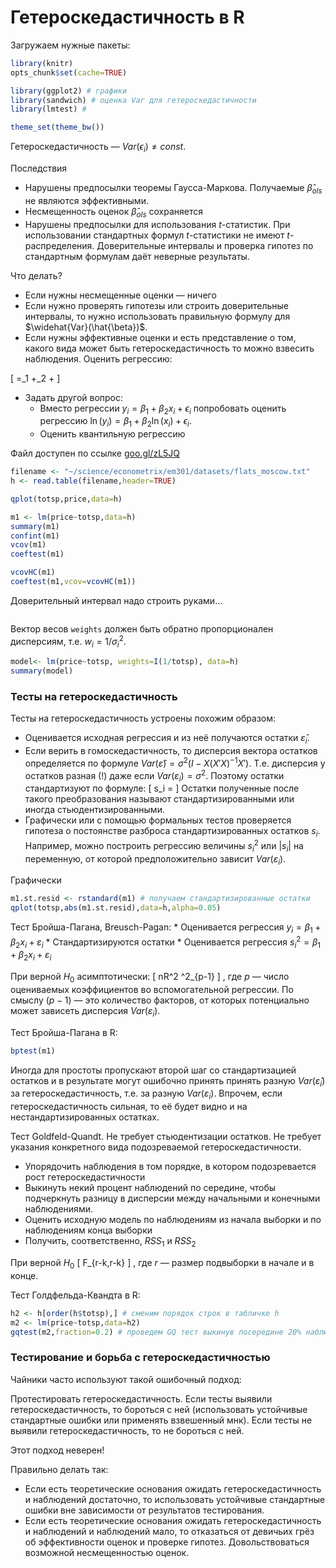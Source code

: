 # Гетероскедастичность в R

Загружаем нужные пакеты:
```r
library(knitr)
opts_chunk$set(cache=TRUE)

library(ggplot2) # графики
library(sandwich) # оценка Var для гетероскедастичности
library(lmtest) # 

theme_set(theme_bw())
```

Гетероскедастичность --- $Var(\epsilon_i)\neq const$.


Последствия

* Нарушены предпосылки теоремы Гаусса-Маркова. Получаемые $\hat{\beta}_{ols}$ не являются эффективными.
* Несмещенность оценок $\hat{\beta}_{ols}$ сохраняется
* Нарушены предпосылки для использования $t$-статистик. При использовании стандартных формул $t$-статистики не имеют $t$-распределения. Доверительные интервалы и проверка гипотез по стандартным формулам даёт неверные результаты.

Что делать?

* Если нужны несмещенные оценки --- ничего
* Если нужно проверять гипотезы или строить доверительные интервалы, то нужно использовать правильную формулу для $\widehat{Var}(\hat{\beta})$.
* Если нужны эффективные оценки и есть представление о том, какого вида может быть гетероскедастичность то можно взвесить наблюдения. Оценить регрессию:

\[
\frac{y_i}{\hat{\sigma}_i}=\beta_1 \frac{1}{\hat{\sigma}_i}+\beta_2 \frac{x_i}{\hat{\sigma}_i}+\frac{\epsilon_i}{\hat{\sigma}_i}
\]

* Задать другой вопрос: 
  * Вместо регрессии $y_i=\beta_1+\beta_2 x_i+\epsilon_i$ попробовать оценить регрессию $\ln(y_i)=\beta_1+\beta_2 \ln(x_i)+\epsilon_i$.
  * Оценить квантильную регрессию 

Файл доступен по ссылке [goo.gl/zL5JQ](goo.gl/zL5JQ)

```r
filename <- "~/science/econometrix/em301/datasets/flats_moscow.txt"
h <- read.table(filename,header=TRUE)

qplot(totsp,price,data=h)
```

```r
m1 <- lm(price~totsp,data=h)
summary(m1)
confint(m1)
vcov(m1)
coeftest(m1)
```

```r
vcovHC(m1)
coeftest(m1,vcov=vcovHC(m1))
```

Доверительный интервал надо строить руками...
```r

```


Вектор весов `weights` должен быть обратно пропорционален дисперсиям, т.е. $w_i=1/\sigma^2_i$.
```r
model<- lm(price~totsp, weights=I(1/totsp), data=h)
summary(model)
```






### Тесты на гетероскедастичность

Тесты на гетероскедастичность устроены похожим образом:

* Оценивается исходная регрессия и из неё получаются остатки $\hat{\varepsilon}_i$.
* Если верить в гомоскедастичность, то дисперсия вектора остатков определяется по формуле $Var(\hat{\varepsilon})=\sigma^2 (I-X(X'X)^{-1}X')$. Т.е. дисперсия у остатков разная (!) даже если $Var(\varepsilon_i)=\sigma^2$. Поэтому остатки стандартизуют по формуле:
\[
s_i = \frac{\varepsilon_i}{\sqrt{\hat{\sigma}^2(I-X(X'X)^{-1}X')_{ii}}}
\]
Остатки полученные после такого преобразования называют стандартизированными или иногда стьюдентизированными. 
* Графически или с помощью формальных тестов проверяется гипотеза о постоянстве разброса стандартизированных остатков $s_i$. Например, можно построить регрессию величины $s_i^2$ или $|s_i|$ на переменную, от которой предположительно зависит $Var(\varepsilon_i)$.

Графически
```r
m1.st.resid <- rstandard(m1) # получаем стандартизированные остатки
qplot(totsp,abs(m1.st.resid),data=h,alpha=0.05)
```


Тест Бройша-Пагана, Breusch-Pagan:
* Оценивается регрессия $y_i=\beta_1+\beta_2 x_i +\varepsilon_i$
* Стандартизируются остатки
* Оценивается регрессия $s_i^2=\beta_1+\beta_2 x_i +\varepsilon_i$

При верной $H_0$ асимптотически:
\[
nR^2 \sim \chi^2_{p-1}
\]
, где $p$ --- число оцениваемых коэффициентов во вспомогательной регрессии. По смыслу $(p-1)$ --- это количество факторов, от которых потенциально может зависеть дисперсия $Var(\varepsilon_i)$.

Тест Бройша-Пагана в R:
```r
bptest(m1)
```


Иногда для простоты пропускают второй шаг со стандартизацией остатков и в результате могут ошибочно принять принять разную $Var(\hat{\varepsilon}_i)$ за гетероскедастичность, т.е. за разную $Var(\varepsilon_i)$. Впрочем, если гетероскедастичность сильная, то её будет видно и на нестандартизированных остатках.


Тест Goldfeld-Quandt. Не требует стьюдентизации остатков. Не требует указания конкретного вида подозреваемой гетероскедастичности.

* Упорядочить наблюдения в том порядке, в котором подозревается рост гетероскедастичности
* Выкинуть некий процент наблюдений по середине, чтобы подчеркнуть разницу в дисперсии между начальными и конечными наблюдениями.
* Оценить исходную модель по наблюдениям из начала выборки и по наблюдениям конца выборки
* Получить, соответственно, $RSS_1$ и $RSS_2$

При верной $H_0$
\[
\frac{RSS_2}{RSS_1}\sim F_{r-k,r-k}
\]
, где $r$ --- размер подвыборки в начале и в конце.


Тест Голдфельда-Квандта в R:
```r
h2 <- h[order(h$totsp),] # сменим порядок строк в табличке h
m2 <- lm(price~totsp,data=h2) 
gqtest(m2,fraction=0.2) # проведем GQ тест выкинув посередине 20% наблюдений
```




### Тестирование и борьба с гетероскедастичностью

Чайники часто используют такой ошибочный подход:

Протестировать гетероскедастичность. Если тесты выявили гетероскедастичность, то бороться с ней (использовать устойчивые стандартные ошибки или применять взвешенный мнк). Если тесты не выявили гетероскедастичность, то не бороться с ней.

Этот подход неверен!

Правильно делать так:

* Если есть теоретические основания ожидать гетероскедастичность и наблюдений достаточно, то использовать устойчивые стандартные ошибки вне зависимости от результатов тестирования.
* Если есть теоретические основания ожидать гетероскедастичность и наблюдений и наблюдений мало, то отказаться от девичьих грёз об эффективности оценок и проверке гипотез. Довольствоваться возможной несмещенностью оценок.



